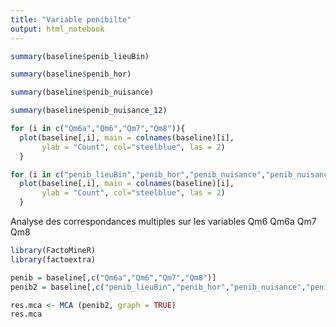 ---
title: "Variable penibilte"
output: html_notebook
---

```{r}
summary(baseline$penib_lieuBin)
```

```{r}
summary(baseline$penib_hor)
```

```{r}
summary(baseline$penib_nuisance)
```

```{r}
summary(baseline$penib_nuisance_12)
```




```{r}
for (i in c("Qm6a","Qm6","Qm7","Qm8")){
  plot(baseline[,i], main = colnames(baseline)[i],
       ylab = "Count", col="steelblue", las = 2)
  }
```
```{r}
for (i in c("penib_lieuBin","penib_hor","penib_nuisance","penib_nuisance_12")){
  plot(baseline[,i], main = colnames(baseline)[i],
       ylab = "Count", col="steelblue", las = 2)
  }
```
Analyse des correspondances multiples sur les variables Qm6 Qm6a Qm7 Qm8
```{r}
library(FactoMineR)
library(factoextra)
```

```{r}
penib = baseline[,c("Qm6a","Qm6","Qm7","Qm8")]
penib2 = baseline[,c("penib_lieuBin","penib_hor","penib_nuisance","penib_nuisance_12")]
```

```{r}
res.mca <- MCA (penib2, graph = TRUE)
res.mca
```





